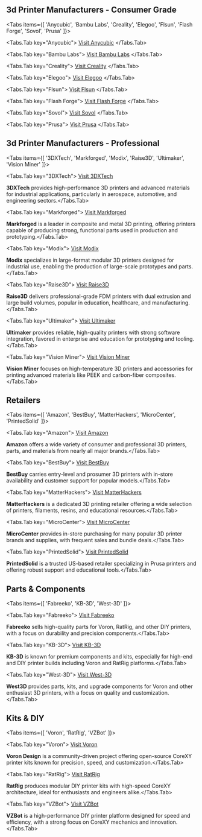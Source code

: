 ## 3d Printer Manufacturers - Consumer Grade


<Tabs items={[
  'Anycubic',
  'Bambu Labs',
  'Creality',
  'Elegoo',
  'Flsun',
  'Flash Forge',
  'Sovol',
  'Prusa'
]}>

<Tabs.Tab key="Anycubic">
[Visit Anycubic](https://store.anycubic.com/collections/fdm-printer)
</Tabs.Tab>

<Tabs.Tab key="Bambu Labs">
[Visit Bambu Labs](https://us.store.bambulab.com/collections/3d-printer)
</Tabs.Tab>

<Tabs.Tab key="Creality">
[Visit Creality](https://www.creality.com/)
</Tabs.Tab>

<Tabs.Tab key="Elegoo">
[Visit Elegoo](https://us.elegoo.com/collections/fdm-printers)
</Tabs.Tab>

<Tabs.Tab key="Flsun">
[Visit Flsun](https://us.store.flsun3d.com/collections/3d-printers)
</Tabs.Tab>

<Tabs.Tab key="Flash Forge">
[Visit Flash Forge](https://www.flashforge.com/?srsltid=AfmBOorDPb4MgKjDucqeSqXoUB_b-NYG9Usy6yhm1OC67l2MnTS0stdr)
</Tabs.Tab>

<Tabs.Tab key="Sovol">
[Visit Sovol](https://www.sovol3d.com/collections/3d-printer)
</Tabs.Tab>

<Tabs.Tab key="Prusa">
[Visit Prusa](https://www.prusa3d.com/category/3d-printers/)
</Tabs.Tab>

</Tabs>


## 3d Printer Manufacturers - Professional


<Tabs items={[
  '3DXTech',
  'Markforged',
  'Modix',
  'Raise3D',
  'Ultimaker',
  'Vision Miner'
]}>

<Tabs.Tab key="3DXTech">
[Visit 3DXTech](https://www.3dxtech.com/pages/3d-printer)


**3DXTech** provides high-performance 3D printers and advanced materials for industrial applications, particularly in aerospace, automotive, and engineering sectors.</Tabs.Tab>

<Tabs.Tab key="Markforged">
[Visit Markforged](https://markforged.com/3d-printers)


**Markforged** is a leader in composite and metal 3D printing, offering printers capable of producing strong, functional parts used in production and prototyping.</Tabs.Tab>

<Tabs.Tab key="Modix">
[Visit Modix](https://www.modix3d.com/online-shop/)


**Modix** specializes in large-format modular 3D printers designed for industrial use, enabling the production of large-scale prototypes and parts.</Tabs.Tab>

<Tabs.Tab key="Raise3D">
[Visit Raise3D](https://www.raise3d.com/3d-printers/)


**Raise3D** delivers professional-grade FDM printers with dual extrusion and large build volumes, popular in education, healthcare, and manufacturing.</Tabs.Tab>

<Tabs.Tab key="Ultimaker">
[Visit Ultimaker](https://ultimaker.com/3d-printers/)


**Ultimaker** provides reliable, high-quality printers with strong software integration, favored in enterprise and education for prototyping and tooling.</Tabs.Tab>

<Tabs.Tab key="Vision Miner">
[Visit Vision Miner](https://visionminer.com/collections/3d-printers)


**Vision Miner** focuses on high-temperature 3D printers and accessories for printing advanced materials like PEEK and carbon-fiber composites.</Tabs.Tab>

</Tabs>


## Retailers


<Tabs items={[
  'Amazon',
  'BestBuy',
  'MatterHackers',
  'MicroCenter',
  'PrintedSolid'
]}>

<Tabs.Tab key="Amazon">
[Visit Amazon](https://www.amazon.com/s?k=3d+printers&crid=21J992NVZ5NP5&sprefix=3d+printers%2Caps%2C202&ref=nb_sb_noss_1)


**Amazon** offers a wide variety of consumer and professional 3D printers, parts, and materials from nearly all major brands.</Tabs.Tab>

<Tabs.Tab key="BestBuy">
[Visit BestBuy](https://www.bestbuy.com/site/printers/3d-printers/pcmcat748300445257.c?id=pcmcat748300445257)


**BestBuy** carries entry-level and prosumer 3D printers with in-store availability and customer support for popular models.</Tabs.Tab>

<Tabs.Tab key="MatterHackers">
[Visit MatterHackers](https://www.matterhackers.com/store/c/3d-printers)


**MatterHackers** is a dedicated 3D printing retailer offering a wide selection of printers, filaments, resins, and educational resources.</Tabs.Tab>

<Tabs.Tab key="MicroCenter">
[Visit MicroCenter](https://www.microcenter.com/site/products/3d-printing.aspx)


**MicroCenter** provides in-store purchasing for many popular 3D printer brands and supplies, with frequent sales and bundle deals.</Tabs.Tab>

<Tabs.Tab key="PrintedSolid">
[Visit PrintedSolid](https://www.printedsolid.com/collections/3d-printers)


**PrintedSolid** is a trusted US-based retailer specializing in Prusa printers and offering robust support and educational tools.</Tabs.Tab>

</Tabs>


## Parts & Components


<Tabs items={[
  'Fabreeko',
  'KB-3D',
  'West-3D'
]}>

<Tabs.Tab key="Fabreeko">
[Visit Fabreeko](https://www.fabreeko.com/?srsltid=AfmBOor3UOWFJIHwrLps4U2Rsw9puWUwFpWSVC6mQ8fYIOahPiU1_lmk)


**Fabreeko** sells high-quality parts for Voron, RatRig, and other DIY printers, with a focus on durability and precision components.</Tabs.Tab>

<Tabs.Tab key="KB-3D">
[Visit KB-3D](https://kb-3d.com/store/)


**KB-3D** is known for premium components and kits, especially for high-end and DIY printer builds including Voron and RatRig platforms.</Tabs.Tab>

<Tabs.Tab key="West-3D">
[Visit West-3D](https://west3d.com/collections/voron-v2)


**West3D** provides parts, kits, and upgrade components for Voron and other enthusiast 3D printers, with a focus on quality and customization.</Tabs.Tab>

</Tabs>


## Kits & DIY


<Tabs items={[
  'Voron',
  'RatRig',
  'VZBot'
]}>

<Tabs.Tab key="Voron">
[Visit Voron](https://vorondesign.com/)


**Voron Design** is a community-driven project offering open-source CoreXY printer kits known for precision, speed, and customization.</Tabs.Tab>

<Tabs.Tab key="RatRig">
[Visit RatRig](https://us.ratrig.com/)


**RatRig** produces modular DIY printer kits with high-speed CoreXY architecture, ideal for enthusiasts and engineers alike.</Tabs.Tab>

<Tabs.Tab key="VZBot">
[Visit VZBot](https://vzbot.org/)


**VZBot** is a high-performance DIY printer platform designed for speed and efficiency, with a strong focus on CoreXY mechanics and innovation.</Tabs.Tab>

</Tabs>




